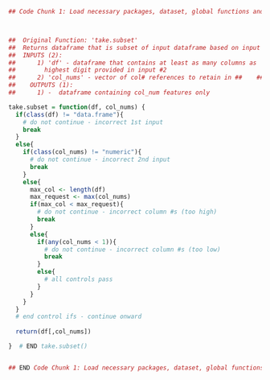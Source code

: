 


```{r, echo = FALSE, message=FALSE, warning=FALSE}
## Code Chunk 1: Load necessary packages, dataset, global functions and variables



##  Original Function: 'take.subset'
##  Returns dataframe that is subset of input dataframe based on input column (feature) numbers.
##  INPUTS (2):
##      1) 'df' - dataframe that contains at least as many columns as 
##        highest digit provided in input #2
##      2) 'col_nums' - vector of col# references to retain in ##    ##        returned dataframe
##    OUTPUTS (1):
##      1) -  dataframe containing col_num features only 

take.subset = function(df, col_nums) {
  if(class(df) != "data.frame"){
    # do not continue - incorrect 1st input
    break
  }
  else{
    if(class(col_nums) != "numeric"){
      # do not continue - incorrect 2nd input
      break
    }
    else{
      max_col <- length(df)
      max_request <- max(col_nums)
      if(max_col < max_request){
        # do not continue - incorrect column #s (too high)
        break
      }
      else{
        if(any(col_nums < 1)){
          # do not continue - incorrect column #s (too low)
          break
        }
        else{
          # all controls pass
        }
      }
    }
  }
  # end control ifs - continue onward
  
  return(df[,col_nums])

}  # END take.subset()


## END Code Chunk 1: Load necessary packages, dataset, global functions and variables
```


